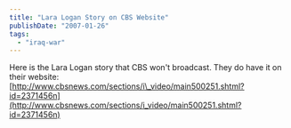 ```yaml
---
title: "Lara Logan Story on CBS Website"
publishDate: "2007-01-26"
tags: 
  - "iraq-war"
---
```


Here is the Lara Logan story that CBS won't broadcast. They do have it on their website: [http://www.cbsnews.com/sections/i\_video/main500251.shtml?id=2371456n](http://www.cbsnews.com/sections/i_video/main500251.shtml?id=2371456n)
